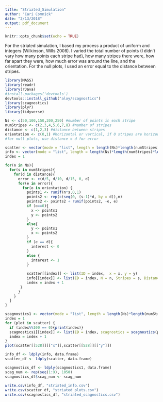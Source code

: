 ```yaml
---
title: "Striated_Simulation"
author: "Cari Comnick"
date: "2/13/2018"
output: pdf_document
---
```


```r
knitr::opts_chunk$set(echo = TRUE)
```

For the striated simulation, I based my process a product of uniform and integers (Wilkinson, Wills 2008). I varied the total number of points (I didn't vary how many points each stripe had), how many stripes there were, how far apart they were, how much error was around the line, and the orientation. For the null plots, I used an error equal to the distance between stripes.

```r
library(MASS)
library(readr)
library(rJava)
#install.packages('devtools')
devtools::install_github("aloy/scagnostics")
library(scagnostics)
library(plyr)
library(tidyverse)
```

```r
Ns <- c(50,100,150,200,250) #number of points in each stripe
numStripes <- c(2,3,4,5,6,7,8) #number of stripes
distance <- c(1,2,3) #distance between stripes
orientation <- c(0,1) #horizontal or vertical, if 0 stripes are horizontal (points1 is x, else y)
#for null plots, use distance = d for error

scatter <- vector(mode = "list", length = length(Ns)*length(numStripes)*length(distance)*length(orientation)*5)
info <- vector(mode = "list", length = length(Ns)*length(numStripes)*length(distance)*length(orientation)*5)
index = 1

for(n in Ns){
  for(s in numStripes){
    for(d in distance){
      error <- c(d/5, d/10, d/15, 0, d)
      for(e in error){
        for(o in orientation) {
          points1 <- runif(n*s,0,1)
          points2 <- rep(c(seq(0, (s-1)*d, by = d)),n)
          points2 <- points2 + runif(points2, -e, e)
          if (o==0){
            x <- points1
            y <- points2
          }
          else{
            y <- points1
            x <- points2
          }
          if (e == d){
            interest <- 0
          }
          else {
            interest <- 1
          }
        
          scatter[[index]] <- list(ID = index,  x = x, y = y)
          info[[index]] <- list(ID = index, N = n, Stripes = s, Distance = d, Error = e, Orientation = o, Interest = interest)
          index = index + 1
       }
      }
    }
  }
}
```

```r
scagnostics1 <- vector(mode = "list", length = length(Ns)*length(numStripes)*length(distance)*length(orientation)*5)
index = 1
for (plot in scatter) {
  if (index%%100 == 0){print(index)}
  scagnostics1[[index]] <- list(ID = index, scagnostics = scagnostics(plot$x, plot$y)$s)
  index = index + 1
}
plot(scatter[[528]][["x"]],scatter[[528]][["y"]])
```

```r
info_df <- ldply(info, data.frame)
scatter_df <- ldply(scatter, data.frame)

scagnostics_df <- ldply(scagnostics1, data.frame)
scag_num <- rep(seq(1:9), 1050)
scagnostics_df$scag_num <- scag_num
  
write.csv(info_df, "striated_info.csv")
write.csv(scatter_df, "striated_plots.csv")
write.csv(scagnostics_df, "striated_scagnostics.csv")
```